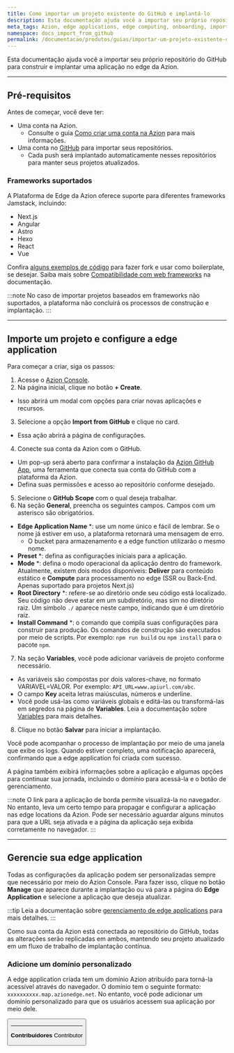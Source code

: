 ```yaml
---
title: Como importar um projeto existente do GitHub e implantá-lo
description: Esta documentação ajuda você a importar seu próprio repositório do GitHub para construir e implantar uma aplicação no edge da Azion.
meta_tags: Azion, edge applications, edge computing, onboarding, importar do GitHub
namespace: docs_import_from_github
permalink: /documentacao/produtos/guias/importar-um-projeto-existente-do-github/
---
```


Esta documentação ajuda você a importar seu próprio repositório do GitHub para construir e implantar uma aplicação no edge da Azion.

---

## Pré-requisitos

Antes de começar, você deve ter:

- Uma conta na Azion.
    - Consulte o guia [Como criar uma conta na Azion](/pt-br/documentacao/produtos/contas/criar-uma-conta/) para mais informações.
- Uma conta no [GitHub](https://github.com/signup) para importar seus repositórios.
    - Cada push será implantado automaticamente nesses repositórios para manter seus projetos atualizados.

### Frameworks suportados

A Plataforma de Edge da Azion oferece suporte para diferentes frameworks Jamstack, incluindo:

- Next.js
- Angular
- Astro
- Hexo
- React
- Vue

Confira [alguns exemplos de código](https://github.com/aziontech/azion-samples/tree/dev/templates) para fazer fork e usar como boilerplate, se desejar. Saiba mais sobre [Compatibilidade com web frameworks](/pt-br/documentacao/produtos/devtools/azion-edge-runtime/compatibilidade-frameworks/) na documentação.

:::note
No caso de importar projetos baseados em frameworks não suportados, a plataforma não concluirá os processos de construção e implantação.
:::

---

## Importe um projeto e configure a edge application

Para começar a criar, siga os passos:

1. Acesse o [Azion Console](https://console.azion.com/).
2. Na página inicial, clique no botão **+ Create**.
- Isso abrirá um modal com opções para criar novas aplicações e recursos.
3. Selecione a opção **Import from GitHub** e clique no card.
- Essa ação abrirá a página de configurações.
4. Conecte sua conta da Azion com o GitHub.
- Um pop-up será aberto para confirmar a instalação da [Azion GitHub App](/pt-br/documentacao/produtos/guias/azion-github-app/), uma ferramenta que conecta sua conta do GitHub com a plataforma da Azion.
- Defina suas permissões e acesso ao repositório conforme desejado.
5. Selecione o **GitHub Scope** com o qual deseja trabalhar.
6. Na seção **General**, preencha os seguintes campos. Campos com um asterisco são obrigatórios.
- **Edge Application Name** *: use um nome único e fácil de lembrar. Se o nome já estiver em uso, a plataforma retornará uma mensagem de erro.
    - O bucket para armazenamento e a edge function utilizarão o mesmo nome.
- **Preset** *: defina as configurações iniciais para a aplicação.
- **Mode** *: defina o modo operacional da aplicação dentro do framework. Atualmente, existem dois modos disponíveis: **Deliver** para conteúdo estático e **Compute** para processamento no edge (SSR ou Back-End. Apenas suportado para projetos Next.js)
- **Root Directory** *: refere-se ao diretório onde seu código está localizado. Seu código não deve estar em um subdiretório, mas sim no diretório raiz. Um símbolo ``./`` aparece neste campo, indicando que é um diretório raiz.
- **Install Command** *: o comando que compila suas configurações para construir para produção. Os comandos de construção são executados por meio de scripts. Por exemplo: `npm run build` ou `npm install` para o pacote `npm`.
7. Na seção **Variables**, você pode adicionar variáveis de projeto conforme necessário.
- As variáveis são compostas por dois valores-chave, no formato VARIAVEL=VALOR. Por exemplo: `API_URL=www.apiurl.com/abc`.
- O campo **Key** aceita letras maiúsculas, números e underline.
- Você pode usá-las como variáveis globais e editá-las ou transformá-las em segredos na página de **Variables**. Leia a documentação sobre [Variables](/pt-br/documentacao/produtos/build/environment-variables/) para mais detalhes.
8. Clique no botão **Salvar** para iniciar a implantação.

Você pode acompanhar o processo de implantação por meio de uma janela que exibe os logs. Quando estiver completo, uma notificação aparecerá, confirmando que a edge application foi criada com sucesso.

A página também exibirá informações sobre a aplicação e algumas opções para continuar sua jornada, incluindo o domínio para acessá-la e o botão de gerenciamento.

:::note
O link para a aplicação de borda permite visualizá-la no navegador. No entanto, leva um certo tempo para propagar e configurar a aplicação nas edge locations da Azion. Pode ser necessário aguardar alguns minutos para que a URL seja ativada e a página da aplicação seja exibida corretamente no navegador.
:::

---

## Gerencie sua edge application

Todas as configurações da aplicação podem ser personalizadas sempre que necessário por meio do Azion Console. Para fazer isso, clique no botão **Manage** que aparece durante a implantação ou vá para a página do **Edge Application** e selecione a aplicação que deseja atualizar.

:::tip
Leia a documentação sobre [gerenciamento de edge applications](/pt-br/documentacao/produtos/build/edge-application/primeiros-passos/) para mais detalhes.
:::

Como sua conta da Azion está conectada ao repositório do GitHub, todas as alterações serão replicadas em ambos, mantendo seu projeto atualizado em um fluxo de trabalho de implantação contínua.

### Adicione um domínio personalizado

A edge application criada tem um domínio Azion atribuído para torná-la acessível através do navegador. O domínio tem o seguinte formato: `xxxxxxxxxx.map.azionedge.net`. No entanto, você pode adicionar um domínio personalizado para que os usuários acessem sua aplicação por meio dele.


<Button href="/pt-br/documentacao/produtos/guias/configurar-dominio/" text="saiba mais sobre domínios" variant="secondary" /> 

---


**Contribuidores** <ContributorList>Contributor</ContributorList>